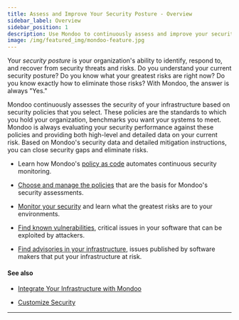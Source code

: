 ```yaml
---
title: Assess and Improve Your Security Posture - Overview
sidebar_label: Overview
sidebar_position: 1
description: Use Mondoo to continuously assess and improve your security posture.
image: /img/featured_img/mondoo-feature.jpg
---
```


Your _security posture_ is your organization's ability to identify, respond to, and recover from security threats and risks. Do you understand your current security posture? Do you know what your greatest risks are right now? Do you know exactly how to eliminate those risks? With Mondoo, the answer is always "Yes."

Mondoo continuously assesses the security of your infrastructure based on security policies that you select. These policies are the standards to which you hold your organization, benchmarks you want your systems to meet. Mondoo is always evaluating your security performance against these policies and providing both high-level and detailed data on your current risk. Based on Mondoo's security data and detailed mitigation instructions, you can close security gaps and eliminate risks.

- Learn how Mondoo's [policy as code](/platform/security/posture/pac) automates continuous security monitoring.

- [Choose and manage the policies](/platform/security/posture/policies) that are the basis for Mondoo's security assessments.

- [Monitor your security](/platform/security/posture/monitor) and learn what the greatest risks are to your environments.

- [Find known vulnerabilities](/platform/security/posture/vulnerabilities/), critical issues in your software that can be exploited by attackers.

- [Find advisories in your infrastructure](/platform/security/posture/advisories), issues published by software makers that put your infrastructure at risk.

#### See also

- [Integrate Your Infrastructure with Mondoo](/platform/infra/overview/)

- [Customize Security](/platform/security/customize/overview/)

---

